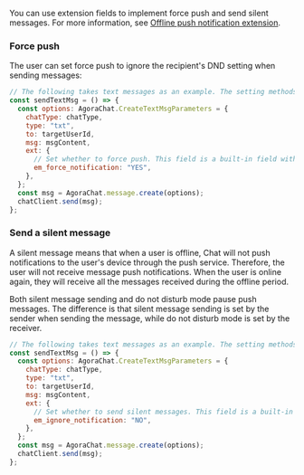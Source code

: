 <PlatformWrapper platform="web">

You can use extension fields to implement force push and send silent messages. For more information, see [Offline push notification extension](/agora-chat/restful-api/offline-push/offline-push-extension).

### Force push

The user can set force push to ignore the recipient's DND setting when sending messages:

```javascript
// The following takes text messages as an example. The setting methods for other types of messages are the same.
const sendTextMsg = () => {
  const options: AgoraChat.CreateTextMsgParameters = {
    chatType: chatType,
    type: "txt",
    to: targetUserId,
    msg: msgContent,
    ext: {
      // Set whether to force push. This field is a built-in field with the following values: `YES`: force push; (default) `NO`: non-force push.
      em_force_notification: "YES",
    },
  };
  const msg = AgoraChat.message.create(options);
  chatClient.send(msg);
};
```

### Send a silent message

A silent message means that when a user is offline, Chat will not push notifications to the user's device through the push service. Therefore, the user will not receive message push notifications. When the user is online again, they will receive all the messages received during the offline period.

Both silent message sending and do not disturb mode pause push messages. The difference is that silent message sending is set by the sender when sending the message, while do not disturb mode is set by the receiver.

```javascript
// The following takes text messages as an example. The setting methods for other types of messages are the same.
const sendTextMsg = () => {
  const options: AgoraChat.CreateTextMsgParameters = {
    chatType: chatType,
    type: "txt",
    to: targetUserId,
    msg: msgContent,
    ext: {
      // Set whether to send silent messages. This field is a built-in field with the following values: `YES`: send silent messages; (default) `NO`: push the message.
      em_ignore_notification: "NO",
    },
  };
  const msg = AgoraChat.message.create(options);
  chatClient.send(msg);
};
```

</PlatformWrapper>
